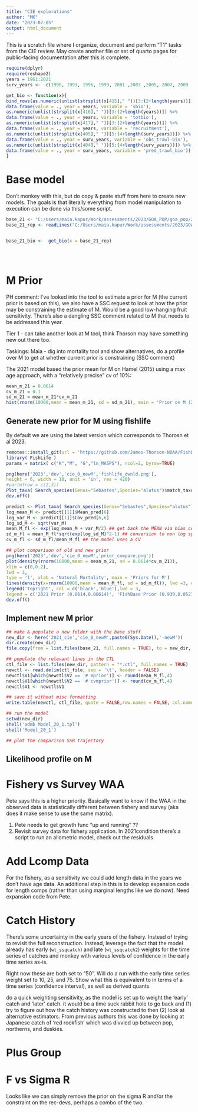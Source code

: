 ```yaml
---
title: "CIE explorations"
author: "MK"
date: "2023-07-05"
output: html_document
---
```

This is a scratch file where I organize, document and perform "T1" tasks from the CIE review.
May create another file or set of quarto pages for public-facing documentation after this is complete.

```r
require(dplyr)
require(reshape2)
years = 1961:2021
surv_years <-  c(1990, 1993, 1996, 1999, 2001 ,2003 ,2005, 2007, 2009 ,2011 ,2013 ,2015, 2017, 2019, 2021)

get_bio <- function(x){
bind_rows(as.numeric(unlist(strsplit(x[415]," "))[3:(2+length(years))]) %>%
data.frame(value = ., year = years, variable = 'sbio'),
as.numeric(unlist(strsplit(x[416]," "))[3:(2+length(years))]) %>%
data.frame(value = ., year = years, variable = 'totbio'),
as.numeric(unlist(strsplit(x[417]," "))[3:(2+length(years))]) %>%
data.frame(value = ., year = years, variable = 'recruitment'),
as.numeric(unlist(strsplit(x[405]," "))[5:(4+length(surv_years))]) %>%
data.frame(value = ., year = surv_years, variable = 'obs_trawl-bio'),
as.numeric(unlist(strsplit(x[404]," "))[5:(4+length(surv_years))]) %>%
data.frame(value = ., year = surv_years, variable = 'pred_trawl_bio'))
}

```
# Base model
Don't monkey with this, but do copy & paste stuff from here to create new models.
The goals is that literally everything from model manipulation to execution can be done via this/some script.
```r
base_21 <- "C:/Users/maia.kapur/Work/assessments/2023/GOA_POP/goa_pop/2023/mgmt/2020.1-2021"
base_21_rep <- readLines("C:/Users/maia.kapur/Work/assessments/2023/GOA_POP/goa_pop/2023/mgmt/2020.1-2021/model_20_1.rep")


base_21_bio <-  get_bio(x = base_21_rep)


 

```

# M Prior
PH comment: I've looked into the tool to estimate a prior for M (the current prior is based on this), we also have a SSC request to look at how the prior may be constraining the estimate of M. Would be a good low-hanging fruit sensitivity. There's also a dangling SSC comment related to M that needs to be addressed this year.

Tier 1 - can take another look at M tool, think Thorson may have something new out there too.

Taskings:
Maia - dig into mortality tool and show alternatives, do a profile over M to get at whether current prior is constraining (SSC comment)

The 2021 model based the prior mean for M on Hamel (2015) using a max age approach, with a "relatively precise" cv of 10%:
```r
mean_m_21 = 0.0614
cv_m_21 = 0.1
sd_m_21 = mean_m_21*cv_m_21
hist(rnorm(10000,mean = mean_m_21, sd = sd_m_21), main = 'Prior on M (2021)')
```
## Generate new prior for M using fishlife

By default we are using the latest version which corresponds to Thorosn et al 2023.
```r
remotes::install_git(url = 'https://github.com/James-Thorson-NOAA/FishLife')
library( FishLife )
params = matrix( c("K","M", "G","ln_MASPS"), ncol=2, byrow=TRUE)

png(here('2023','dev','cie_0_newM','fishlife_dwnld.png'),
height = 6, width = 10, unit = 'in', res = 420)
#par(mfrow = c(2,3))
Plot_taxa( Search_species(Genus="Sebastes",Species="alutus")$match_taxonomy, mfrow = c(2,3) )
dev.off()

predict <- Plot_taxa( Search_species(Genus="Sebastes",Species="alutus")$match_taxonomy )
log_mean_M <- predict[[1]]$Mean_pred[6]
log_var_M <- predict[[1]]$Cov_pred[6,6]
log_sd_M <- sqrt(var_M)
mean_M_fl <- exp(log_mean_M + var_M/2) ## get back the MEAN via bias correction
sd_m_fl = mean_M_fl*sqrt(exp(log_sd_M)^2-1) ## conversion to non log space
cv_m_fl <- sd_m_fl/mean_M_fl ## the model uses a CV

## plot comparison of old and new prior
png(here('2023','dev','cie_0_newM','prior_compare.png'))
plot(density(rnorm(10000,mean = mean_m_21, sd = 0.0614*cv_m_21)),
xlim = c(0,0.2),
lwd = 3,
type = 'l', xlab = 'Natural Mortality', main = 'Priors for M')
lines(density(x=rnorm(10000,mean = mean_M_fl, sd = sd_m_fl)), lwd =3, col = 'blue')
legend('topright', col = c('black','blue'),lwd = 3,
legend = c('2021 Prior (0.0614,0.00614)', 'FishBase Prior (0.939,0.0527)'))
dev.off()

```

## Implement new M prior
```r
## make & populate a new folder with the base stuff
new_dir <- here('2021_cie','cie_0_newM',paste0(Sys.Date(),'-newM'))
dir.create(new_dir)
file.copy(from = list.files(base_21, full.names = TRUE), to = new_dir, overwrite = TRUE)

## populate the relevant lines in the CTL
ctl_file <- list.files(new_dir, pattern = "*.ctl", full.names = TRUE)
newctl <- read.delim(ctl_file, sep = '\t', header = FALSE)
newctl$V1[which(newctl$V2 == '# mprior')] <- round(mean_M_fl,4)
newctl$V1[which(newctl$V2 == '# cvmprior')] <- round(cv_m_fl,4)
newctl$V1 <- newctl$V1

## save it without misc formatting 
write.table(newctl, ctl_file, quote = FALSE,row.names = FALSE, col.names = FALSE)

## run the model
setwd(new_dir)
shell('admb Model_20_1.tpl')
shell('Model_20_1')

## plot the comparison SSB trajectory

```

## Likelihood profile on M


 
# Fishery vs Survey WAA
Pete says this is a higher priority. Basically want to know if the WAA 
in the observed data is statistically different between fishery and survey (aka does it make sense to use the same matrix).

1) Pete needs to get growth func "up and running" ??
2) Revisit survey data for fishery application.
In 2021\Body condition there's a script to run an allometric model,
check out the residuals



# Add Lcomp Data
For the fishery, as a sensitivity we could add length data in the years we don't have age data. An additional step in this is to develop expansion code for length comps (rather than using marginal lengths like we do now).
Need expansion code from Pete.

# Catch History 
There's some uncertainty in the early years of the fishery. Instead of trying to revisit the full reconstruction. Instead, leverage the fact that the model already has early (`wt_ssqcatch`) and late (`wt_ssqcatch2`) weights for the time series of catches and monkey with various levels of confidence in the early time series as-is.

Right now these are both set to "50". Will do a run with the early time series weight set to 10, 25, and 75.
Show what this is equivalent to in terms of a time series (confidence interval), as well as derived quants.

do a quick weighting sensitivity, as the model is set up to weight the 'early' catch and 'later' catch. it would be a time suck rabbit hole to go back and (1) try to figure out how the catch history was constructed to then (2) look at alternative estimators. From previous authors this was done by looking at Japanese catch of 'red rockfish' which was divvied up between pop, northerns, and duskies.


# Plus Group

# F vs Sigma R
Looks like we can simply remove the prior on the sigma R and/or the constraint on the rec-devs,
perhaps a combo of the two.